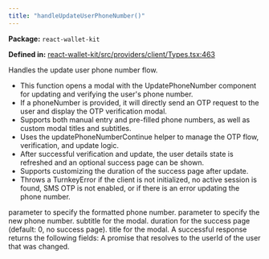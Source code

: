 ```yaml
---
title: "handleUpdateUserPhoneNumber()"
---
```



<p><strong>Package:</strong> <code>react-wallet-kit</code></p>

<p><strong>Defined in:</strong> <a href="https://github.com/tkhq/sdk/blob/main/packages/react-wallet-kit/src/providers/client/Types.tsx#L463">react-wallet-kit/src/providers/client/Types.tsx:463</a></p>

<H3Bordered text="Overview" />

Handles the update user phone number flow.

<ul>
  <li>This function opens a modal with the UpdatePhoneNumber component for updating and verifying the user's phone number.</li>
  <li>If a phoneNumber is provided, it will directly send an OTP request to the user and display the OTP verification modal.</li>
  <li>Supports both manual entry and pre-filled phone numbers, as well as custom modal titles and subtitles.</li>
  <li>Uses the updatePhoneNumberContinue helper to manage the OTP flow, verification, and update logic.</li>
  <li>After successful verification and update, the user details state is refreshed and an optional success page can be shown.</li>
  <li>Supports customizing the duration of the success page after update.</li>
  <li>Throws a TurnkeyError if the client is not initialized, no active session is found, SMS OTP is not enabled, or if there is an error updating the phone number.</li>
</ul>

<H3Bordered text="Parameters" />

<ParamField body="params" type='object' required={false} path="params" >
  <Expandable title="params details">
    <NestedParam parentKey="params" childKey="formattedPhone" type='string' required={false}>
parameter to specify the formatted phone number.
</NestedParam>
    <NestedParam parentKey="params" childKey="phoneNumber" type='string' required={false}>
parameter to specify the new phone number.
</NestedParam>
    <NestedParam parentKey="params" childKey="subTitle" type='string' required={false}>
subtitle for the modal.
</NestedParam>
    <NestedParam parentKey="params" childKey="successPageDuration" type='number' required={false}>
duration for the success page (default: 0, no success page).
</NestedParam>
    <NestedParam parentKey="params" childKey="title" type='string' required={false}>
title for the modal.
</NestedParam>
  </Expandable>
</ParamField>

<H3Bordered text="Response" />
A successful response returns the following fields:

<ResponseField name="returns" type="string" required={true}>
  A promise that resolves to the userId of the user that was changed.
</ResponseField>
